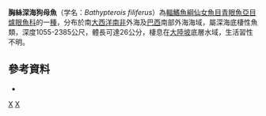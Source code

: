 {{Speciesbox 
| status = NE
| status_system = IUCN3.1
| genus = Bathypterois
| species = filiferus
| authority = [[Gilchrist|Gilchrist]], 1906
| synonyms = *''Bathypterois capensis'',Gilchrist & von Bonde, 1924 
}}
'''胸絲深海狗母魚'''（学名：''Bathypterois filiferus''）為[[輻鰭魚綱|輻鰭魚綱]][[仙女魚目|仙女魚目]][[青眼魚亞目|青眼魚亞目]][[爐眼魚科|爐眼魚科]]的一[[種|種]]，分布於南[[大西洋|大西洋]][[南非|南非]]外海及[[巴西|巴西]]南部外海海域，屬深海底棲性魚類，深度1055-2385公尺，體長可達26公分，棲息在[[大陸坡|大陸坡]]底層水域，生活習性不明。

==參考資料==
*{{FishBase_species|genus=Bathypterois|species=filiferus|year=2016|month=6}}

{{Taxonbar|from=Q2117753}}

[[Category:深海狗母魚屬|X]]
[[Category:1906年描述的鱼类|X]]